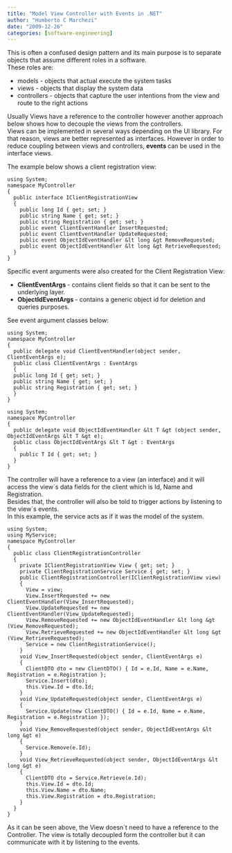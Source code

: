 ```yaml
---
title: "Model View Controller with Events in .NET"
author: "Humberto C Marchezi"
date: "2009-12-26"
categories: [software-engineering]
---
```


<div dir="ltr" style="text-align: left;" trbidi="on">

<div>

This is often a confused design pattern and its main purpose is to
separate objects that assume different roles in a software.  
These roles are:

</div>

-   models - objects that actual execute the system tasks
-   views - objects that display the system data
-   controllers - objects that capture the user intentions from the view
    and route to the right actions

<div>

Usually Views have a reference to the controller however another
approach below shows how to decouple the views from the controllers.  
Views can be implemented in several ways depending on the UI library.
For that reason, views are better represented as interfaces. However in
order to reduce coupling between views and controllers, <span
style="font-weight: bold;">events </span>can be used in the interface
views.

</div>

The example below shows a client registration view:  

``` prettyprint
using System;
namespace MyController
{
  public interface IClientRegistrationView
  {
    public long Id { get; set; }
    public string Name { get; set; }
    public string Registration { get; set; }
    public event ClientEventHandler InsertRequested;
    public event ClientEventHandler UpdateRequested;
    public event ObjectIdEventHandler &lt long &gt RemoveRequested;
    public event ObjectIdEventHandler &lt long &gt RetrieveRequested;
  }
}
```

Specific event arguments were also created for the Client Registration
View:  

-   <span style="font-weight: bold;">ClientEventArgs </span>- contains
    client fields so that it can be sent to the underlying layer.
-   <span style="font-weight: bold;">ObjectIdEventArgs </span>- contains
    a generic object id for deletion and queries purposes.  

  

<div>

See event argument classes below:

</div>

  

``` prettyprint
using System;
namespace MyController
{
  public delegate void ClientEventHandler(object sender, ClientEventArgs e);
  public class ClientEventArgs : EventArgs
  {
  public long Id { get; set; }
  public string Name { get; set; }
  public string Registration { get; set; }
  }
}
```

  

``` prettyprint
using System;
namespace MyController
{
  public delegate void ObjectIdEventHandler &lt T &gt (object sender, ObjectIdEventArgs &lt T &gt e);
  public class ObjectIdEventArgs &lt T &gt : EventArgs
  {
    public T Id { get; set; }
  }
}
```

  

<div>

  
The controller will have a reference to a view (an interface) and it
will access the view´s data fields for the client which is Id, Name and
Registration.  
Besides that, the controller will also be told to trigger actions by
listening to the view´s events.  
In this example, the service acts as if it was the model of the system.

</div>

  

``` prettyprint
using System;
using MyService;
namespace MyController
{
  public class ClientRegistrationController
  {
    private IClientRegistrationView View { get; set; }
    private ClientRegistrationService Service { get; set; }
    public ClientRegistrationController(IClientRegistrationView view)
    {
      View = view;
      View.InsertRequested += new ClientEventHandler(View_InsertRequested);
      View.UpdateRequested += new ClientEventHandler(View_UpdateRequested);
      View.RemoveRequested += new ObjectIdEventHandler &lt long &gt (View_RemoveRequested);
      View.RetrieveRequested += new ObjectIdEventHandler &lt long &gt (View_RetrieveRequested);
      Service = new ClientRegistrationService();   
    }
    void View_InsertRequested(object sender, ClientEventArgs e)
    {
      ClientDTO dto = new ClientDTO() { Id = e.Id, Name = e.Name, Registration = e.Registration };
      Service.Insert(dto);
      this.View.Id = dto.Id;
    }
    void View_UpdateRequested(object sender, ClientEventArgs e)
    {
      Service.Update(new ClientDTO() { Id = e.Id, Name = e.Name, Registration = e.Registration });
    }
    void View_RemoveRequested(object sender, ObjectIdEventArgs &lt long &gt e)
    {
      Service.Remove(e.Id);
    }
    void View_RetrieveRequested(object sender, ObjectIdEventArgs &lt long &gt e)
    {
      ClientDTO dto = Service.Retrieve(e.Id);
      this.View.Id = dto.Id;
      this.View.Name = dto.Name;
      this.View.Registration = dto.Registration;
    }
  }
}
```

As it can be seen above, the View doesn´t need to have a reference to
the Controller. The view is totally decoupled form the controller but it
can communicate with it by listening to the events.

</div>
